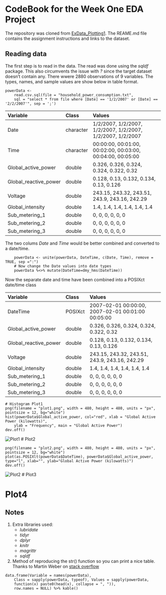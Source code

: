 # CodeBook for the Week One EDA Project

The repository was cloned from [ExData_Plotting1](https://github.com/rdpeng/ExData_Plotting1). The REAME.md file contains the 
assignment instructions and links to the dataset.

## Reading data

The first step is to read in the data. The read was done using the *sqldf* package. This also circumvents the issue with 
*?* since the target dataset doesn't contain any. There wwere 2880 observations of 9 variables. The types, names, and sample
values are show below in table format.

```
powerData <- 
    read.csv.sql(file = "household_power_consumption.txt",
    sql = "select * from file where [Date] == '1/2/2007' or [Date] == '2/2/2007'", sep = ';')
```

|Variable              |Class     |Values                                                     |
|:---------------------|:---------|:----------------------------------------------------------|
|Date                  |character |1/2/2007, 1/2/2007, 1/2/2007, 1/2/2007, 1/2/2007, 1/2/2007 |
|Time                  |character |00:00:00, 00:01:00, 00:02:00, 00:03:00, 00:04:00, 00:05:00 |
|Global_active_power   |double    |0.326, 0.326, 0.324, 0.324, 0.322, 0.32                    |
|Global_reactive_power |double    |0.128, 0.13, 0.132, 0.134, 0.13, 0.126                     |
|Voltage               |double    |243.15, 243.32, 243.51, 243.9, 243.16, 242.29              |
|Global_intensity      |double    |1.4, 1.4, 1.4, 1.4, 1.4, 1.4                               |
|Sub_metering_1        |double    |0, 0, 0, 0, 0, 0                                           |
|Sub_metering_2        |double    |0, 0, 0, 0, 0, 0                                           |
|Sub_metering_3        |double    |0, 0, 0, 0, 0, 0                                           |

The two colums *Date* and *Time* would be better combined and converted to a date/time.

```
    powerData <- unite(powerData, DateTime, c(Date, Time), remove = TRUE, sep =":")
    # Now change the Date values into date types
    powerData %<>% mutate(DateTime=dmy_hms(DateTime))
```
Now the separate date and time have been combined into a POSIXct date/time class

|Variable              |Class   |Values                                            |
|:---------------------|:-------|:-------------------------------------------------|
|DateTime              |POSIXct |2007-02-01 00:00:00, 2007-02-01 00:01:00 00:05:00 |
|Global_active_power   |double  |0.326, 0.326, 0.324, 0.324, 0.322, 0.32           |
|Global_reactive_power |double  |0.128, 0.13, 0.132, 0.134, 0.13, 0.126            |
|Voltage               |double  |243.15, 243.32, 243.51, 243.9, 243.16, 242.29     |
|Global_intensity      |double  |1.4, 1.4, 1.4, 1.4, 1.4, 1.4                      |
|Sub_metering_1        |double  |0, 0, 0, 0, 0, 0                                  |
|Sub_metering_2        |double  |0, 0, 0, 0, 0, 0                                  |
|Sub_metering_3        |double  |0, 0, 0, 0, 0, 0  

```
# Histogram Plot1
png(filename = "plot1.png", width = 480, height = 480, units = "px", pointsize = 12, bg="white")
hist(powerData$Global_active_power, col="red", xlab = "Global Active Power (kilowatts)",
    ylab = "Frequency", main = "Global Active Power")
dev.off()
```
![Plot1](plot1.png)
# Plot2
```
png(filename = "plot2.png", width = 480, height = 480, units = "px", pointsize = 12, bg="white")
plot(as.POSIXlt(powerData$DateTime), powerData$Global_active_power, type="l", xlab="", ylab="Global Active Power (kilowatts)")
dev.off()
```
![Plot2](plot2.png)
# Plot3

# Plot4

## Notes

1. Extra libraries used:
    - *lubridate*
    - *tidyr*
    - *dplyr*
    - *knitr*
    - *magrittr*
    - *sqldf*

2. Method of reproducing the str() function so you can print a nice table. Thanks to Martin Weber on 
[stack overflow](https://stackoverflow.com/questions/44200394/show-str-as-table-in-r-markdown)

```
data.frame(Variable = names(powerData), 
    Class = sapply(powerData, typeof), Values = sapply(powerData, 
    function(x) paste0(head(x), collapse = ", ")),
    row.names = NULL) %>% kable()
```
